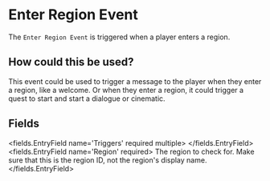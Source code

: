 
# Enter Region Event 

The `Enter Region Event` is triggered when a player enters a region.

## How could this be used?

This event could be used to trigger a message to the player when they enter a region, like a welcome.
Or when they enter a region, it could trigger a quest to start and start a dialogue or cinematic.


## Fields

<fields.EntryField name='Triggers' required multiple>
</fields.EntryField>
<fields.EntryField name='Region' required>
     The region to check for. Make sure that this is the region ID, not the region's display name.
</fields.EntryField>
